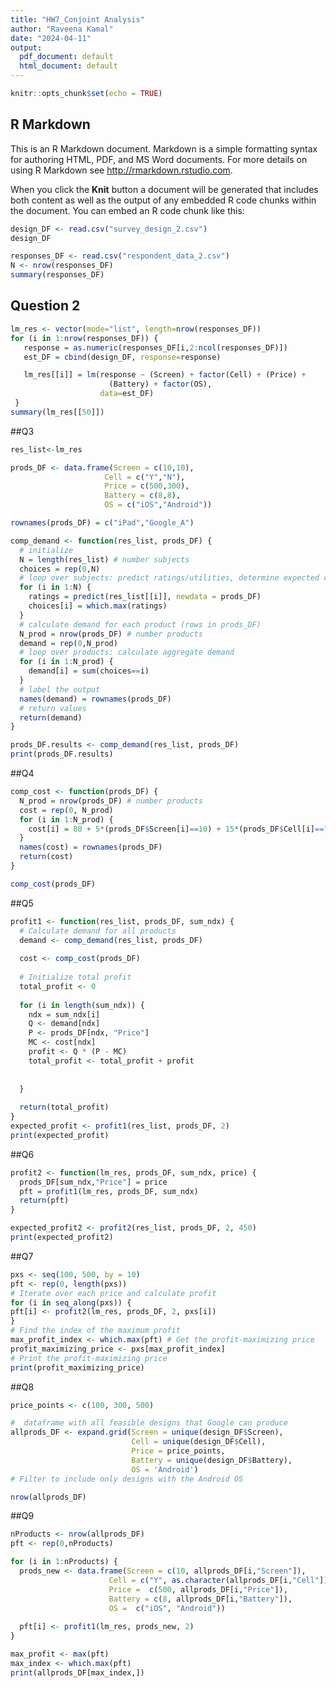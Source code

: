 ```yaml
---
title: "HW7_Conjoint Analysis"
author: "Raveena Kamal"
date: "2024-04-11"
output:
  pdf_document: default
  html_document: default
---
```


```r
knitr::opts_chunk$set(echo = TRUE)
```

## R Markdown

This is an R Markdown document. Markdown is a simple formatting syntax for authoring HTML, PDF, and MS Word documents. For more details on using R Markdown see <http://rmarkdown.rstudio.com>.

When you click the **Knit** button a document will be generated that includes both content as well as the output of any embedded R code chunks within the document. You can embed an R code chunk like this:

```r
design_DF <- read.csv("survey_design_2.csv") 
design_DF

responses_DF <- read.csv("respondent_data_2.csv") 
N <- nrow(responses_DF)
summary(responses_DF)
```

## Question 2
```r
lm_res <- vector(mode="list", length=nrow(responses_DF))
for (i in 1:nrow(responses_DF)) {
   response = as.numeric(responses_DF[i,2:ncol(responses_DF)])
   est_DF = cbind(design_DF, response=response)

   lm_res[[i]] = lm(response ~ (Screen) + factor(Cell) + (Price) + 
                      (Battery) + factor(OS),
                    data=est_DF)
 }
summary(lm_res[[50]])
```

##Q3

```r
res_list<-lm_res

prods_DF <- data.frame(Screen = c(10,10),
                     Cell = c("Y","N"),
                     Price = c(500,300),
                     Battery = c(8,8),
                     OS = c("iOS","Android"))

rownames(prods_DF) = c("iPad","Google_A")

comp_demand <- function(res_list, prods_DF) {
  # initialize
  N = length(res_list) # number subjects
  choices = rep(0,N)
  # loop over subjects: predict ratings/utilities, determine expected choices
  for (i in 1:N) {
    ratings = predict(res_list[[i]], newdata = prods_DF)
    choices[i] = which.max(ratings)
  }
  # calculate demand for each product (rows in prods_DF)
  N_prod = nrow(prods_DF) # number products
  demand = rep(0,N_prod)
  # loop over products: calculate aggregate demand
  for (i in 1:N_prod) {
    demand[i] = sum(choices==i)
  }
  # label the output
  names(demand) = rownames(prods_DF)
  # return values
  return(demand)
}

prods_DF.results <- comp_demand(res_list, prods_DF)
print(prods_DF.results)


```

##Q4

```r
comp_cost <- function(prods_DF) {
  N_prod = nrow(prods_DF) # number products
  cost = rep(0, N_prod)
  for (i in 1:N_prod) {
    cost[i] = 80 + 5*(prods_DF$Screen[i]==10) + 15*(prods_DF$Cell[i]=="Y") + 10*(prods_DF$Battery[i]==8) + 20*(prods_DF$Battery[i]==12)
  }
  names(cost) = rownames(prods_DF)
  return(cost)
}

comp_cost(prods_DF)
```

##Q5

```r
profit1 <- function(res_list, prods_DF, sum_ndx) {
  # Calculate demand for all products
  demand <- comp_demand(res_list, prods_DF)
  
  cost <- comp_cost(prods_DF)
  
  # Initialize total profit
  total_profit <- 0
  
  for (i in length(sum_ndx)) {
    ndx = sum_ndx[i]
    Q <- demand[ndx]
    P <- prods_DF[ndx, "Price"]
    MC <- cost[ndx]
    profit <- Q * (P - MC)
    total_profit <- total_profit + profit
    
   
  }
  
  return(total_profit)
}
expected_profit <- profit1(res_list, prods_DF, 2)
print(expected_profit)
```

##Q6

```r
profit2 <- function(lm_res, prods_DF, sum_ndx, price) {
  prods_DF[sum_ndx,"Price"] = price
  pft = profit1(lm_res, prods_DF, sum_ndx)
  return(pft)
}

expected_profit2 <- profit2(res_list, prods_DF, 2, 450)
print(expected_profit2)
```

##Q7

```r
pxs <- seq(100, 500, by = 10) 
pft <- rep(0, length(pxs))
# Iterate over each price and calculate profit
for (i in seq_along(pxs)) {
pft[i] <- profit2(lm_res, prods_DF, 2, pxs[i])
}
# Find the index of the maximum profit
max_profit_index <- which.max(pft) # Get the profit-maximizing price
profit_maximizing_price <- pxs[max_profit_index]
# Print the profit-maximizing price
print(profit_maximizing_price)
```

##Q8

```r
price_points <- c(100, 300, 500)

#  dataframe with all feasible designs that Google can produce
allprods_DF <- expand.grid(Screen = unique(design_DF$Screen),
                           Cell = unique(design_DF$Cell),
                           Price = price_points,
                           Battery = unique(design_DF$Battery),
                           OS = 'Android')
# Filter to include only designs with the Android OS

nrow(allprods_DF)
```

##Q9

```r
nProducts <- nrow(allprods_DF)
pft <- rep(0,nProducts)

for (i in 1:nProducts) {
  prods_new <- data.frame(Screen = c(10, allprods_DF[i,"Screen"]), 
                      Cell = c("Y", as.character(allprods_DF[i,"Cell"])), 
                      Price =  c(500, allprods_DF[i,"Price"]), 
                      Battery = c(8, allprods_DF[i,"Battery"]),
                      OS =  c("iOS", "Android"))
  
  pft[i] <- profit1(lm_res, prods_new, 2)
}

max_profit <- max(pft)
max_index <- which.max(pft)
print(allprods_DF[max_index,])
```

